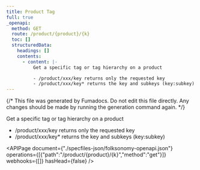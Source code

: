 ```yaml
---
title: Product Tag
full: true
_openapi:
  method: GET
  route: /product/{product}/{k}
  toc: []
  structuredData:
    headings: []
    contents:
      - content: |-
          Get a specific tag or tag hierarchy on a product

          - /product/xxx/key returns only the requested key
          - /product/xxx/key* returns the key and subkeys (key:subkey)
---
```


{/* This file was generated by Fumadocs. Do not edit this file directly. Any changes should be made by running the generation command again. */}

Get a specific tag or tag hierarchy on a product

- /product/xxx/key returns only the requested key
- /product/xxx/key* returns the key and subkeys (key:subkey)

<APIPage document={"./specfiles-json/folksonomy-openapi.json"} operations={[{"path":"/product/{product}/{k}","method":"get"}]} webhooks={[]} hasHead={false} />